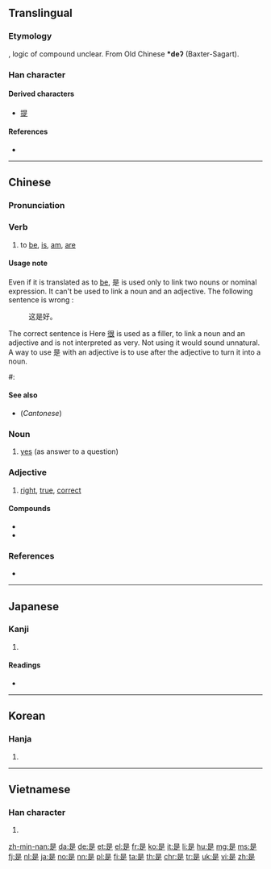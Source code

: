 {{also|昰}}
==Translingual==
{{stroke order|strokes=9}}
{{stroke order|type=animate}}

===Etymology===
{{Han compound|早|止|ls=ic}}, logic of compound unclear. From Old Chinese '''*deʔ''' (Baxter-Sagart).

===Han character===
{{Han char|rn=72|rad=日|as=05|sn=9|four=6080<sub>1</sub>|canj=日一卜人 (AMYO)|ids=⿱[[日]]⿱[[一]][[龰]]}}

====Derived characters====
* [[提]]

====References====
* {{Han ref|kx=0493.260|dkj=13859|dj=0858.060|hdz=21497.050|uh=662F|ud=26159|bh=AC4F|bd=44111}}

----

==Chinese==
{{zh-hanzi-box|[[是]]}}

===Pronunciation===
{{zh-pron
|m=shì
|c=si6
|h=poj=shì
|mn=sī
|w=3zr
|ma=zh-shì.ogg
|cat=v,n
}}

===Verb===
{{zh-verb}}

# {{context|Beginning Mandarin|lang=zh|sort=shi4}} to [[be]], [[is]], [[am]], [[are]]  {{n-g|([[copula]])}}
#: {{zh-usex|泰晤士河 是 ^英國 第二 長 的 河流。|The River Thames '''is''' the second longest river in the UK.|link=yes}}
#: {{zh-usex|我 '''是''' 老師|I '''am''' a teacher|link=y}}
#: {{zh-usex|我 '''是''' 中國人|I '''am''' Chinese.|link=y}}

====Usage note====
Even if it is translated as to [[be]], 是 is used only to link two nouns or nominal expression.
{{zh-usex|我 '''是''' 老師|I '''am''' a teacher|in_notes=yes|link=y}}
{{zh-usex|泰晤士河 是 ^英國 第二 長 的 河流。|The River Thames '''is''' the second longest river in the UK.|in_notes=yes|link=yes}}
It can't be used to link a noun and an adjective. The following sentence is wrong : 
: 这是好。
The correct sentence is
{{zh-usex|這 '''很''' 好|This '''is (very)''' good|in_notes=yes|link=y}}
Here [[很]] is used as a filler, to link a noun and an adjective and is not interpreted as very. Not using it would sound unnatural.
A way to use 是 with an adjective is to use {{zh-l|的}} after the adjective to turn it into a noun.
#: {{zh-usex|那 只 猫 '''是''' 黑 的|This cat is black (This cat is a black one)|in_notes=yes|link=y}}

====See also====
* (''Cantonese'') {{zh-l|係/系}}

===Noun===
{{zh-noun}}

# [[yes]] (as answer to a question)

===Adjective===
{{zh-adj}}

# [[right]], [[true]], [[correct]]

====Compounds====
* {{zh-l|是否}}
* {{zh-l|是非}}

===References===
* {{cite web
| url = http://www.mdbg.net/chindict/chindict.php?page=worddict&wdrst=0&wdqb=是
| title = 是
| work = MDBG English to Chinese dictionary ( Based on CC-CEDICT )
| language = Mandarin/English
}}

----

==Japanese==

===Kanji===
{{ja-kanji|grade=c|rs=日05}}

# {{defn|lang=ja|sort=日05}}

====Readings====
* {{ja-readings|on=[[ぜ]] (ze), [[し]] (shi)|kun=[[これ]] (kore), [[この]] (kono), [[ここ]] (koko)}}

----

==Korean==

===Hanja===
{{ko-hanja|hangeul=시|eumhun=바를|rv=|mr=si|y=si}}

# {{defn|lang=ko|sort=日05}}

----

==Vietnamese==

===Han character===
{{vi-hantu|[[thị]]|rs=日05}}

# {{defn|lang=vi|sort=日05}}

[[zh-min-nan:是]]
[[da:是]]
[[de:是]]
[[et:是]]
[[el:是]]
[[fr:是]]
[[ko:是]]
[[it:是]]
[[li:是]]
[[hu:是]]
[[mg:是]]
[[ms:是]]
[[fj:是]]
[[nl:是]]
[[ja:是]]
[[no:是]]
[[nn:是]]
[[pl:是]]
[[fi:是]]
[[ta:是]]
[[th:是]]
[[chr:是]]
[[tr:是]]
[[uk:是]]
[[vi:是]]
[[zh:是]]
